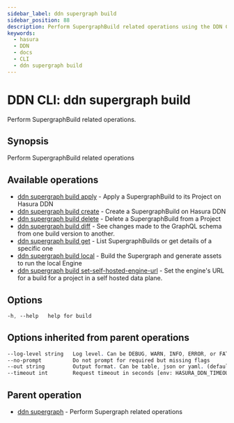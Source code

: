 ```yaml
---
sidebar_label: ddn supergraph build
sidebar_position: 88
description: Perform SupergraphBuild related operations using the DDN CLI
keywords:
  - hasura
  - DDN
  - docs
  - CLI
  - ddn supergraph build
---
```


# DDN CLI: ddn supergraph build

Perform SupergraphBuild related operations.

## Synopsis

Perform SupergraphBuild related operations

## Available operations

- [ddn supergraph build apply](/cli/commands/ddn_supergraph_build_apply) - Apply a SupergraphBuild to its Project on Hasura DDN
- [ddn supergraph build create](/cli/commands/ddn_supergraph_build_create) - Create a SupergraphBuild on Hasura DDN
- [ddn supergraph build delete](/cli/commands/ddn_supergraph_build_delete) - Delete a SupergraphBuild from a Project
- [ddn supergraph build diff](/cli/commands/ddn_supergraph_build_diff) - See changes made to the GraphQL schema from one build version to another.
- [ddn supergraph build get](/cli/commands/ddn_supergraph_build_get) - List SupergraphBuilds or get details of a specific one
- [ddn supergraph build local](/cli/commands/ddn_supergraph_build_local) - Build the Supergraph and generate assets to run the local Engine
- [ddn supergraph build set-self-hosted-engine-url](/cli/commands/ddn_supergraph_build_set-self-hosted-engine-url) - Set the engine's URL for a build for a project in a self hosted data plane.

## Options

```sass
-h, --help   help for build
```

## Options inherited from parent operations

```sass
--log-level string   Log level. Can be DEBUG, WARN, INFO, ERROR, or FATAL. (default "INFO")
--no-prompt          Do not prompt for required but missing flags
--out string         Output format. Can be table, json or yaml. (default "table")
--timeout int        Request timeout in seconds [env: HASURA_DDN_TIMEOUT] (default 100)
```

## Parent operation

- [ddn supergraph](/cli/commands/ddn_supergraph) - Perform Supergraph related operations
